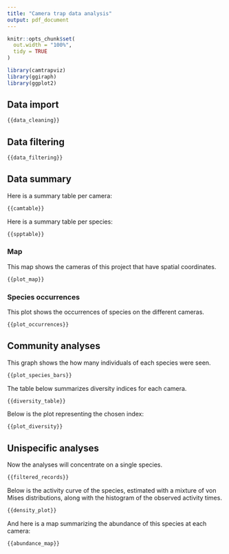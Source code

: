 ```yaml
---
title: "Camera trap data analysis"
output: pdf_document
---
```


```r
knitr::opts_chunk$set(
  out.width = "100%", 
  tidy = TRUE
)
```

```r
library(camtrapviz)
library(ggiraph)
library(ggplot2)
```

## Data import

```r
{{data_cleaning}}
```

## Data filtering
```r
{{data_filtering}}
```

## Data summary

Here is a summary table per camera:

```r
{{camtable}}
```

Here is a summary table per species:

```r
{{spptable}}
```

### Map

This map shows the cameras of this project that have spatial coordinates.

```r
{{plot_map}}
```

### Species occurrences

This plot shows the occurrences of species on the different cameras.

```r
{{plot_occurrences}}
```

## Community analyses

This graph shows the how many individuals of each species were seen.

```r
{{plot_species_bars}}
```


The table below summarizes diversity indices for each camera.

```r
{{diversity_table}}
```

Below is the plot representing the chosen index:

```r
{{plot_diversity}}
```

## Unispecific analyses

Now the analyses will concentrate on a single species.

```r
{{filtered_records}}
```

Below is the activity curve of the species, estimated with a mixture of von Mises distributions, along with the histogram of the observed activity times.

```r
{{density_plot}}
```

And here is a map summarizing the abundance of this species at each camera:

```r
{{abundance_map}}
```
